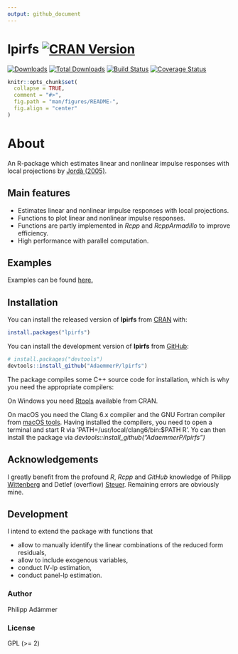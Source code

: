 ```yaml
---
output: github_document
---
```


<!-- README.md is generated from README.Rmd. Please edit that file -->

# lpirfs [![CRAN Version](https://www.r-pkg.org/badges/version/lpirfs)](https://CRAN.R-project.org/package=lpirfs) 
[![Downloads](https://cranlogs.r-pkg.org/badges/lpirfs)](https://CRAN.R-project.org/package=lpirfs) 
[![Total Downloads](https://cranlogs.r-pkg.org/badges/grand-total/lpirfs?color=orange)](https://CRAN.R-project.org/package=lpirfs)
[![Build Status](https://travis-ci.com/AdaemmerP/lpirfs.svg)](https://travis-ci.com/AdaemmerP/lpirfs) 
[![Coverage Status](https://codecov.io/gh/adaemmerp/lpirfs/graph/badge.svg)](https://codecov.io/github/adaemmerp/lpirfs?branch=master) 

```r
knitr::opts_chunk$set(
  collapse = TRUE,
  comment = "#>",
  fig.path = "man/figures/README-",
  fig.align = "center"
)
```


# About
An R-package which estimates linear and nonlinear impulse responses
with local projections by [Jordà (2005)](https://www.aeaweb.org/articles?id=10.1257/0002828053828518).

## Main features

- Estimates linear and nonlinear impulse responses with local projections.
- Functions to plot linear and nonlinear impulse responses.
- Functions are partly implemented in *Rcpp* and *RcppArmadillo* to improve efficiency.
- High performance with parallel computation.



## Examples
Examples can be found [here.](https://adaemmerp.github.io/lpirfs/README_docs.html)


## Installation

You can install the released version of **lpirfs** from [CRAN](https://CRAN.R-project.org) with:

``` r
install.packages("lpirfs")
```

You can install the development version of **lpirfs** from [GitHub](https://github.com/):

``` r
# install.packages("devtools")
devtools::install_github("AdaemmerP/lpirfs")
```

The package compiles some C++ source code for installation, which is why you need the appropriate compilers:

On Windows you need [Rtools](https://cran.r-project.org/bin/windows/Rtools/) available from CRAN. 

On macOS you need the Clang 6.x compiler and the GNU Fortran compiler from [macOS tools](https://cran.r-project.org/bin/macosx/tools/).
Having installed the compilers, you need to open a terminal and start R via 'PATH=/usr/local/clang6/bin:$PATH R'. 
Yo can then install the package via *devtools::install_github("AdaemmerP/lpirfs")*


## Acknowledgements
I greatly benefit from the profound *R*, *Rcpp* and *GitHub* knowledge of Philipp [Wittenberg](https://github.com/wittenberg) and Detlef (overflow) [Steuer](https://github.com/dsteuer). Remaining errors are obviously mine. 

## Development
I intend to extend the package with functions that

* allow to manually identify the linear combinations of the reduced form residuals,
* allow to include exogenous variables,
* conduct IV-lp estimation,
* conduct panel-lp estimation.


### Author
Philipp Adämmer

### License

GPL (>= 2)
